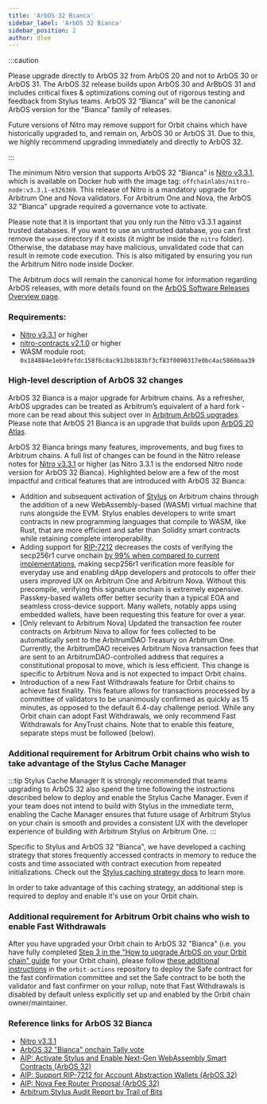 ```yaml
---
title: 'ArbOS 32 Bianca'
sidebar_label: 'ArbOS 32 Bianca'
sidebar_position: 2
author: dlee
---
```


:::caution

Please upgrade directly to ArbOS 32 from ArbOS 20 and not to ArbOS 30 or ArbOS 31. The ArbOS 32 release builds upon ArbOS 30 and ArBbOS 31 and includes critical fixes & optimizations coming out of rigorous testing and feedback from Stylus teams. ArbOS 32 “Bianca” will be the canonical ArbOS version for the “Bianca” family of releases.

Future versions of Nitro may remove support for Orbit chains which have historically upgraded to, and remain on, ArbOS 30 or ArbOS 31. Due to this, we highly recommend upgrading immediately and directly to ArbOS 32.

:::

The minimum Nitro version that supports ArbOS 32 "Bianca" is [Nitro v3.3.1](https://github.com/OffchainLabs/nitro/releases/tag/v3.3.1), which is available on Docker hub with the image tag: `offchainlabs/nitro-node:v3.3.1-e326369`. This release of Nitro is a mandatory upgrade for Arbitrum One and Nova validators. For Arbitrum One and Nova, the ArbOS 32 "Bianca" upgrade required a governance vote to activate.

Please note that it is important that you only run the Nitro v3.3.1 against trusted databases. If you want to use an untrusted database, you can first remove the `wasm` directory if it exists (it might be inside the `nitro` folder). Otherwise, the database may have malicious, unvalidated code that can result in remote code execution. This is also mitigated by ensuring you run the Arbitrum Nitro node inside Docker.

The Arbitrum docs will remain the canonical home for information regarding ArbOS releases, with more details found on the [ArbOS Software Releases Overview page](./01-overview.mdx).

### Requirements:

- [Nitro v3.3.1](https://github.com/OffchainLabs/nitro/releases/tag/v3.3.1) or higher
- [nitro-contracts v2.1.0](https://github.com/OffchainLabs/nitro-contracts/releases/tag/v2.1.0) or higher
- WASM module root: `0x184884e1eb9fefdc158f6c8ac912bb183bf3cf83f0090317e0bc4ac5860baa39`

### High-level description of ArbOS 32 changes

ArbOS 32 Bianca is a major upgrade for Arbitrum chains. As a refresher, ArbOS upgrades can be treated as Arbitrum’s equivalent of a hard fork - more can be read about this subject over in [Arbitrum ArbOS upgrades](https://forum.arbitrum.foundation/t/arbitrum-arbos-upgrades/19695). Please note that ArbOS 21 Bianca is an upgrade that builds upon [ArbOS 20 Atlas](./arbos20.mdx).

ArbOS 32 Bianca brings many features, improvements, and bug fixes to Arbitrum chains. A full list of changes can be found in the Nitro release notes for [Nitro v3.3.1](https://github.com/OffchainLabs/nitro/releases/tag/v3.3.1) or higher (as Nitro 3.3.1 is the endorsed Nitro node version for ArbOS 32 Bianca). Highlighted below are a few of the most impactful and critical features that are introduced with ArbOS 32 Bianca:

- Addition and subsequent activation of [Stylus](../../stylus/gentle-introduction.mdx) on Arbitrum chains through the addition of a new WebAssembly-based (WASM) virtual machine that runs alongside the EVM. Stylus enables developers to write smart contracts in new programming languages that compile to WASM, like Rust, that are more efficient and safer than Solidity smart contracts while retaining complete interoperability.
- Adding support for [RIP-7212](https://github.com/ethereum/RIPs/blob/master/RIPS/rip-7212.md) decreases the costs of verifying the secp256r1 curve onchain [by 99% when compared to current implementations](https://www.alchemy.com/blog/what-is-rip-7212), making secp256r1 verification more feasible for everyday use and enabling dApp developers and protocols to offer their users improved UX on Arbitrum One and Arbitrum Nova. Without this precompile, verifying this signature onchain is extremely expensive. Passkey-based wallets offer better security than a typical EOA and seamless cross-device support. Many wallets, notably apps using embedded wallets, have been requesting this feature for over a year.
- [Only relevant to Arbitrum Nova] Updated the transaction fee router contracts on Arbitrum Nova to allow for fees collected to be automatically sent to the ArbitrumDAO Treasury on Arbitrum One. Currently, the ArbitrumDAO receives Arbitrum Nova transaction fees that are sent to an ArbitrumDAO-controlled address that requires a constitutional proposal to move, which is less efficient. This change is specific to Arbitrum Nova and is not expected to impact Orbit chains.
- Introduction of a new Fast Withdrawals feature for Orbit chains to achieve fast finality. This feature allows for transactions processed by a committee of validators to be unanimously confirmed as quickly as 15 minutes, as opposed to the default 6.4-day challenge period. While any Orbit chain can adopt Fast Withdrawals, we only recommend Fast Withdrawals for AnyTrust chains. Note that to enable this feature, separate steps must be followed (below).

### Additional requirement for Arbitrum Orbit chains who wish to take advantage of the Stylus Cache Manager

:::tip Stylus Cache Manager
It is strongly recommended that teams upgrading to ArbOS 32 also spend the time following the instructions described below to deploy and enable the Stylus Cache Manager. Even if your team does not intend to build with Stylus in the immediate term, enabling the Cache Manager ensures that future usage of Arbitrum Stylus on your chain is smooth and provides a consistent UX with the developer experience of building with Arbitrum Stylus on Arbitrum One.
:::

Specific to Stylus and ArbOS 32 "Bianca", we have developed a caching strategy that stores frequently accessed contracts in memory to reduce the costs and time associated with contract execution from repeated initializations. Check out the [Stylus caching strategy docs](../../stylus/how-tos/caching-contracts.mdx) to learn more.

In order to take advantage of this caching strategy, an additional step is required to deploy and enable it's use on your Orbit chain.

### Additional requirement for Arbitrum Orbit chains who wish to enable Fast Withdrawals

After you have upgraded your Orbit chain to ArbOS 32 "Bianca" (i.e. you have fully completed [Step 3 in the "How to upgrade ArbOS on your Orbit chain" guide](/launch-orbit-chain/02-configure-your-chain/common-configurations/arbos-upgrade.md#step-3-schedule-the-arbos-version-upgrade) for your Orbit chain), please follow [these additional instructions](https://github.com/OffchainLabs/orbit-actions/tree/main/scripts/foundry/fast-confirm) in the `orbit-actions` repository to deploy the Safe contract for the fast confirmation committee and set the Safe contract to be both the validator and fast confirmer on your rollup, note that Fast Withdrawals is disabled by default unless explicitly set up and enabled by the Orbit chain owner/maintainer.

### Reference links for ArbOS 32 Bianca

- [Nitro v3.3.1](https://github.com/OffchainLabs/nitro/releases/tag/v3.3.1)
- [ArbOS 32 "Bianca" onchain Tally vote](https://www.tally.xyz/gov/arbitrum/proposal/108288822474129076868455956066667369439381709547570289793612729242368710728616)
- [AIP: Activate Stylus and Enable Next-Gen WebAssembly Smart Contracts (ArbOS 32)](https://forum.arbitrum.foundation/t/aip-activate-stylus-and-enable-next-gen-webassembly-smart-contracts-arbos-30/22970)
- [AIP: Support RIP-7212 for Account Abstraction Wallets (ArbOS 32)](https://forum.arbitrum.foundation/t/aip-support-rip-7212-for-account-abstraction-wallets-arbos-30/23298)
- [AIP: Nova Fee Router Proposal (ArbOS 32)](https://forum.arbitrum.foundation/t/aip-nova-fee-router-proposal-arbos-30/23310)
- [Arbitrum Stylus Audit Report by Trail of Bits](../../audit-reports.mdx)

